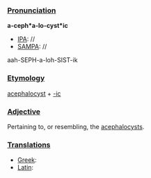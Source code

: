 ===[[Pronunciation]]===

'''a-ceph*a-lo-cyst*ic'''
*[[IPA]]: //
*[[SAMPA]]: //
aah-SEPH-a-loh-SIST-ik
===[[Etymology]]===

[[acephalocyst]] + [[-ic]]
===[[Adjective]]===

Pertaining to, or resembling, the [[acephalocysts]].
===[[Translations]]===

*[[Greek]]:
*[[Latin]]: